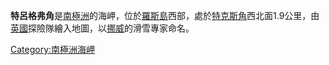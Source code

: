 {{unreferenced|time=2013-10-27T04:50:35+00:00}}
{{coord|77|39|S|166|42|E|display=title}}

'''特呂格弗角'''是[[南極洲|南極洲]]的海岬，位於[[羅斯島|羅斯島]]西部，處於[[特克斯角|特克斯角]]西北面1.9公里，由[[英國|英國]]探險隊繪入地圖，以[[挪威|挪威]]的滑雪專家命名。

{{DEFAULTSORT:Tryggve Point}}
[[Category:南極洲海岬|Category:南極洲海岬]]


{{RossIsland-geo-stub}}
